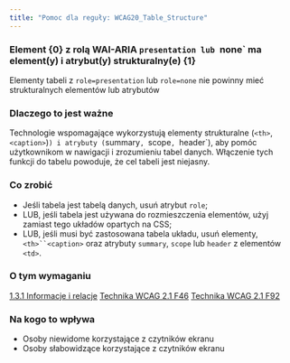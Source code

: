 ```yaml
---
title: "Pomoc dla reguły: WCAG20_Table_Structure"
---
```


<div className="toolHelp">
<Row>
<Column colLg={16} colMd={8} colSm={4} className="toolHead">

### Element {0} z rolą WAI-ARIA `presentation lub `none` ma element(y) i atrybut(y) strukturalny(e) {1}

<div id="locLevel"></div>

Elementy tabeli z `role=presentation` lub `role=none` nie powinny mieć strukturalnych elementów lub atrybutów


</Column>
</Row>
<Row>
<Column colLg={11} colMd={5} colSm={4} className="toolMain">

### Dlaczego to jest ważne

Technologie wspomagające wykorzystują elementy strukturalne (`<th>`, `<caption>`)`) i atrybuty (`summary`, `scope`, `header`), aby pomóc użytkownikom w nawigacji i zrozumieniu tabel danych. Włączenie tych funkcji do tabelu powoduje, że cel tabeli jest niejasny.


<div id="locSnippet"></div>

### Co zrobić

 * Jeśli tabela jest tabelą danych, usuń atrybut `role`;
 * LUB, jeśli tabela jest używana do rozmieszczenia elementów, użyj zamiast tego układów opartych na CSS;
 * LUB, jeśli musi być zastosowana tabela układu, usuń elementy, `<th>``<caption>` oraz atrybuty `summary`, `scope` lub `header` z elementów `<td>`.
 
 
</Column>
<Column colLg={5} colMd={3} colSm={4} className="toolLeft">

### O tym wymaganiu

[1.3.1 Informacje i relacje](https://www.ibm.com/able/guidelines/ci162/info_and_relationships.html)
[Technika WCAG 2.1 F46](https://www.w3.org/WAI/WCAG21/Techniques/failures/F46.html)
[Technika WCAG 2.1 F92](https://www.w3.org/WAI/WCAG21/Techniques/failures/F92.html)

### Na kogo to wpływa

* Osoby niewidome korzystające z czytników ekranu
* Osoby słabowidzące korzystające z czytników ekranu

</Column>
</Row>
</div>

